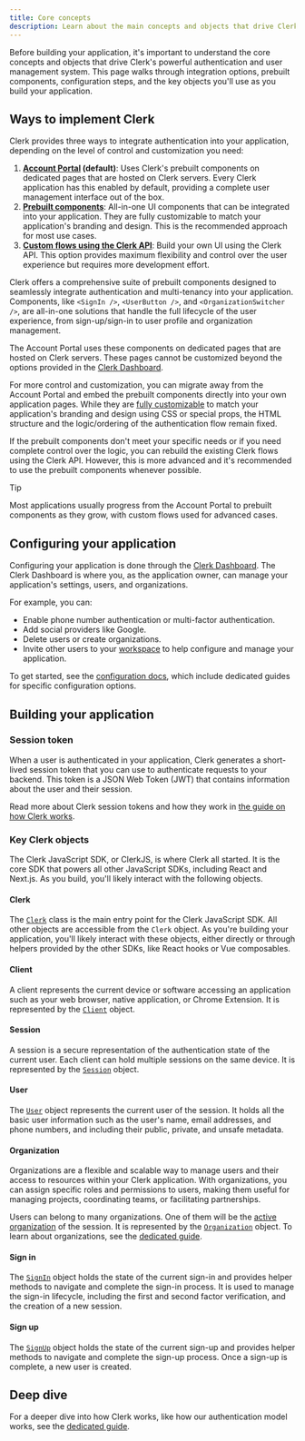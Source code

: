 ```yaml
---
title: Core concepts
description: Learn about the main concepts and objects that drive Clerk's powerful authentication and user management system.
---
```


Before building your application, it's important to understand the core concepts and objects that drive Clerk's powerful authentication and user management system. This page walks through integration options, prebuilt components, configuration steps, and the key objects you'll use as you build your application.

## Ways to implement Clerk

Clerk provides three ways to integrate authentication into your application, depending on the level of control and customization you need:

1. **[Account Portal](/docs/guides/customizing-clerk/account-portal) (default)**: Uses Clerk's prebuilt components on dedicated pages that are hosted on Clerk servers. Every Clerk application has this enabled by default, providing a complete user management interface out of the box.
1. **[Prebuilt components](/docs/reference/components/overview)**: All-in-one UI components that can be integrated into your application. They are fully customizable to match your application's branding and design. This is the recommended approach for most use cases.
1. **[Custom flows using the Clerk API](/docs/guides/development/custom-flows/overview)**: Build your own UI using the Clerk API. This option provides maximum flexibility and control over the user experience but requires more development effort.

Clerk offers a comprehensive suite of prebuilt components designed to seamlessly integrate authentication and multi-tenancy into your application. Components, like `<SignIn />`, `<UserButton />`, and `<OrganizationSwitcher />`, are all-in-one solutions that handle the full lifecycle of the user experience, from sign-up/sign-in to user profile and organization management.

The Account Portal uses these components on dedicated pages that are hosted on Clerk servers. These pages cannot be customized beyond the options provided in the [Clerk Dashboard](https://dashboard.clerk.com/last-active?path=account-portal).

For more control and customization, you can migrate away from the Account Portal and embed the prebuilt components directly into your own application pages. While they are [fully customizable](/docs/guides/customizing-clerk/appearance-prop/overview) to match your application's branding and design using CSS or special props, the HTML structure and the logic/ordering of the authentication flow remain fixed.

If the prebuilt components don't meet your specific needs or if you need complete control over the logic, you can rebuild the existing Clerk flows using the Clerk API. However, this is more advanced and it's recommended to use the prebuilt components whenever possible.

> [!TIP]
> Most applications usually progress from the Account Portal to prebuilt components as they grow, with custom flows used for advanced cases.

## Configuring your application

Configuring your application is done through the [Clerk Dashboard](https://dashboard.clerk.com). The Clerk Dashboard is where you, as the application owner, can manage your application's settings, users, and organizations.

For example, you can:

- Enable phone number authentication or multi-factor authentication.
- Add social providers like Google.
- Delete users or create organizations.
- Invite other users to your [workspace](/docs/guides/dashboard/overview#workspaces) to help configure and manage your application.

To get started, see the [configuration docs](/docs/guides/configure/auth-strategies/sign-up-sign-in-options), which include dedicated guides for specific configuration options.

## Building your application

### Session token

When a user is authenticated in your application, Clerk generates a short-lived session token that you can use to authenticate requests to your backend. This token is a JSON Web Token (JWT) that contains information about the user and their session.

Read more about Clerk session tokens and how they work in [the guide on how Clerk works](/docs/guides/how-clerk-works/overview).

### Key Clerk objects

The Clerk JavaScript SDK, or ClerkJS, is where Clerk all started. It is the core SDK that powers all other JavaScript SDKs, including React and Next.js. As you build, you'll likely interact with the following objects.

#### Clerk

The [`Clerk`](/docs/reference/javascript/clerk) class is the main entry point for the Clerk JavaScript SDK. All other objects are accessible from the `Clerk` object. As you're building your application, you'll likely interact with these objects, either directly or through helpers provided by the other SDKs, like React hooks or Vue composables.

#### Client

A client represents the current device or software accessing an application such as your web browser, native application, or Chrome Extension. It is represented by the [`Client`](/docs/reference/javascript/client) object.

#### Session

A session is a secure representation of the authentication state of the current user. Each client can hold multiple sessions on the same device. It is represented by the [`Session`](/docs/reference/javascript/session) object.

#### User

The [`User`](/docs/reference/javascript/user) object represents the current user of the session. It holds all the basic user information such as the user's name, email addresses, and phone numbers, and including their public, private, and unsafe metadata.

#### Organization

Organizations are a flexible and scalable way to manage users and their access to resources within your Clerk application. With organizations, you can assign specific roles and permissions to users, making them useful for managing projects, coordinating teams, or facilitating partnerships.

Users can belong to many organizations. One of them will be the [active organization](!active-organization) of the session. It is represented by the [`Organization`](/docs/reference/javascript/organization) object. To learn about organizations, see the [dedicated guide](/docs/guides/organizations/overview).

#### Sign in

The [`SignIn`](/docs/reference/javascript/sign-in) object holds the state of the current sign-in and provides helper methods to navigate and complete the sign-in process. It is used to manage the sign-in lifecycle, including the first and second factor verification, and the creation of a new session.

#### Sign up

The [`SignUp`](/docs/reference/javascript/sign-up) object holds the state of the current sign-up and provides helper methods to navigate and complete the sign-up process. Once a sign-up is complete, a new user is created.

## Deep dive

For a deeper dive into how Clerk works, like how our authentication model works, see the [dedicated guide](/docs/guides/how-clerk-works/overview).
